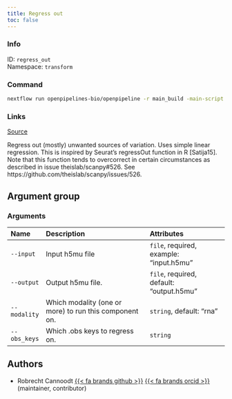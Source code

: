 ```yaml
---
title: Regress out
toc: false
---
```


::: {.column-margin}

### Info

ID: `regress_out`  
Namespace: `transform`

### Command

```bash
nextflow run openpipelines-bio/openpipeline -r main_build -main-script target/nextflow/transform/regress_out/main.nf --help
```

### Links
[Source](https://github.com/openpipelines-bio/openpipeline/blob/main/src/transform/regress_out){.btn-action .btn-sm .btn-info .btn role="button"}
:::

Regress out (mostly) unwanted sources of variation.
Uses simple linear regression. This is inspired by Seurat's regressOut function in R [Satija15]. 
Note that this function tends to overcorrect in certain circumstances as described in issue theislab/scanpy#526.
See https://github.com/theislab/scanpy/issues/526.


## Argument group

### Arguments



|Name         |Description                                            |Attributes                               |
|:------------|:------------------------------------------------------|:----------------------------------------|
|`--input`    |Input h5mu file                                        |`file`, required, example: "input.h5mu"  |
|`--output`   |Output h5mu file.                                      |`file`, required, default: "output.h5mu" |
|`--modality` |Which modality (one or more) to run this component on. |`string`, default: "rna"                 |
|`--obs_keys` |Which .obs keys to regress on.                         |`string`                                 |

## Authors

 * Robrecht Cannoodt [{{< fa brands github >}}](https://github.com/rcannood) [{{< fa brands orcid >}}](https://orcid.org/0000-0003-3641-729X) (maintainer, contributor)

